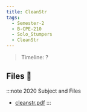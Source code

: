 ```yaml
---
title: CleanStr
tags:
  - Semester-2
  - B-CPE-210
  - Solo_Stumpers
  - CleanStr
---
```

> Timeline: ?


## Files 📂

:::note 2020 Subject and Files
- [cleanstr.pdf](https://github.com/Studio-17/Epitech-Subjects/raw/main/Semester-2/B-CPE-210/Solo_Stumpers/CleanStr/cleanstr.pdf)
:::
